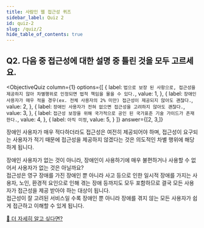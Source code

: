 ```yaml
---
title: 사람인 웹 접근성 퀴즈
sidebar_label: Quiz 2
id: quiz-2
slug: /quiz/2
hide_table_of_contents: true
---
```


## Q2. 다음 중 접근성에 대한 설명 중 틀린 것을 모두 고르세요.


<ObjectiveQuiz
  column={1}
  options={[
    {
      label: `법으로 보장 된 사항으로, 접근성을 제공하지 않아 차별행위로 인정되면
        법적 책임을 물을 수 있다.`,
      value: 1,
    },
    {
      label: `장애인 사용자가 매우 적을 경우(ex. 전체 사용자의 2% 미만) 접근성이 제공되지 않아도 괜찮다.`,
      value: 2,
    },
    {
      label: `장애인 사용자가 전혀 없으면 접근성을 고려하지 않아도 괜찮다.`,
      value: 3,
    },
    {
      label: `접근성 보장을 위해 국가적으로 공인 된 국가표준 기술 가이드가 존재한다.`,
      value: 4,
    },
    {
      label: `아직 미정`,
      value: 5,
    }
  ]}
  answer={[2, 3,]}
>
  <Correct>
    <p>
      장애인 사용자가 매우 적다하더라도 접근성은 여전히 제공되어야 하며,
      접근성이 요구되는 사용자가 적기 때문에 접근성을 제공하지 않겠다는 것은 의도적인 차별
      행위에 해당하게 됩니다. <br/>
    </p>
    <p>
      장애인 사용자가 없는 것이 아니라, 장애인이 사용하기에 매우 불편하거나 사용할 수 없어서
      사용자가 없는 것은 아닐까요? <br/>
      접근성은 영구 장애를 가진 장애인 뿐 아니라 사고 등으로 인한 일시적 장애를 가지는
      사용자, 노인, 환경적 요인으로 인해 겪는 장애 등까지도 모두 포함하므로 결국
      모든 사용자가 접근성을 제공 받아야 하는 대상이 됩니다. <br/>
      접근성이 잘 고려된 서비스일 수록 장애인 뿐 아니라 장애를 겪지 않는 모든 사용자가
      쉽게 접근하고 이해할 수 있게 됩니다.
    </p>
  </Correct>
  <a href="https://sri-fe1.notion.site/1-2-cdd5fb99e685404b86ff2a2c04f62e99">
    🔎 더 자세히 알고 싶다면?
  </a>
</ObjectiveQuiz>